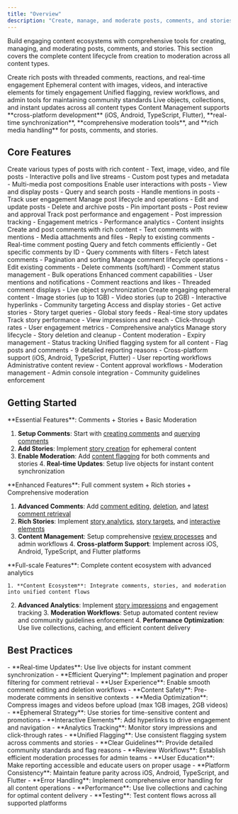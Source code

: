 ```yaml
---
title: "Overview"
description: "Create, manage, and moderate posts, comments, and stories with comprehensive tools for rich content experiences and community engagement"
---
```


Build engaging content ecosystems with comprehensive tools for creating, managing, and moderating posts, comments, and stories. This section covers the complete content lifecycle from creation to moderation across all content types.

<CardGroup cols={4}>
  <Card title="Posts & Comments" icon="pen-to-square">
    Create rich posts with threaded comments, reactions, and real-time engagement
  </Card>
  <Card title="Stories" icon="image">
    Ephemeral content with images, videos, and interactive elements for timely engagement
  </Card>
  <Card title="Content Moderation" icon="shield">
    Unified flagging, review workflows, and admin tools for maintaining community standards
  </Card>
  <Card title="Real-time Features" icon="bolt">
    Live objects, collections, and instant updates across all content types
  </Card>
</CardGroup>

<Info>
Content Management supports **cross-platform development** (iOS, Android, TypeScript, Flutter), **real-time synchronization**, **comprehensive moderation tools**, and **rich media handling** for posts, comments, and stories.
</Info>

## Core Features

<Tabs>
  <Tab title="Posts">
    <CardGroup cols={2}>
  <Card title="Post Creation" icon="plus" href="./posts/creation/text-post">
        Create various types of posts with rich content
        - Text, image, video, and file posts
        - Interactive polls and live streams
        - Custom post types and metadata
        - Multi-media post compositions
      </Card>
  <Card title="Post Retrieval" icon="eye" href="./posts/retrieval/get-post">
        Enable user interactions with posts
        - View and display posts
        - Query and search posts
        - Handle mentions in posts
        - Track user engagement
      </Card>
  <Card title="Post Actions" icon="gears" href="./posts/moderation/edit-post">
        Manage post lifecycle and operations
        - Edit and update posts
        - Delete and archive posts
        - Pin important posts
        - Post review and approval
      </Card>
  <Card title="Post Analytics" icon="chart-line" href="./posts/analytics/post-impressions">
        Track post performance and engagement
        - Post impression tracking
        - Engagement metrics
        - Performance analytics
        - Content insights
      </Card>
    </CardGroup>
  </Tab>
  
  <Tab title="Comments">
    <CardGroup cols={2}>
  <Card title="Comment Creation" icon="plus" href="./comments/creation/create-comment">
        Create and post comments with rich content
        - Text comments with mentions
        - Media attachments and files
        - Reply to existing comments
        - Real-time comment posting
      </Card>
  <Card title="Comment Retrieval" icon="eye" href="./comments/retrieval/query-comments">
        Query and fetch comments efficiently
        - Get specific comments by ID
        - Query comments with filters
        - Fetch latest comments
        - Pagination and sorting
      </Card>
  <Card title="Comment Actions" icon="gears" href="./comments/actions/edit-comment">
        Manage comment lifecycle operations
        - Edit existing comments
        - Delete comments (soft/hard)
        - Comment status management
        - Bulk operations
      </Card>
  <Card title="Advanced Features" icon="sparkles" href="./comments/overview">
        Enhanced comment capabilities
        - User mentions and notifications
        - Comment reactions and likes
        - Threaded comment displays
        - Live object synchronization
      </Card>
    </CardGroup>
  </Tab>
  
  <Tab title="Stories">
    <CardGroup cols={2}>
  <Card title="Story Creation" icon="camera" href="./stories/creation/create-story">
        Create engaging ephemeral content
        - Image stories (up to 1GB)
        - Video stories (up to 2GB)
        - Interactive hyperlinks
        - Community targeting
      </Card>
  <Card title="Story Retrieval" icon="eye" href="./stories/retrieval/get-stories">
        Access and display stories
        - Get active stories
        - Story target queries
        - Global story feeds
        - Real-time story updates
      </Card>
  <Card title="Story Analytics" icon="chart-line" href="./stories/analytics/story-impressions">
        Track story performance
        - View impressions and reach
        - Click-through rates
        - User engagement metrics
        - Comprehensive analytics
      </Card>
  <Card title="Story Management" icon="gears" href="./stories/actions/delete-story">
        Manage story lifecycle
        - Story deletion and cleanup
        - Content moderation
        - Expiry management
        - Status tracking
      </Card>
    </CardGroup>
  </Tab>
  
  <Tab title="Moderation">
    <CardGroup cols={2}>
  <Card title="Content Flagging" icon="flag" href="./moderation/content-flagging">
        Unified flagging system for all content
        - Flag posts and comments
        - 9 detailed reporting reasons
        - Cross-platform support (iOS, Android, TypeScript, Flutter)
        - User reporting workflows
      </Card>
  <Card title="Post Review Process" icon="gavel" href="./posts/moderation/post-review">
        Administrative content review
        - Content approval workflows
        - Moderation management
        - Admin console integration
        - Community guidelines enforcement
      </Card>
    </CardGroup>
  </Tab>
</Tabs>

## Getting Started

<AccordionGroup>
  <Accordion title="Basic Content App">
    **Essential Features**: Comments + Stories + Basic Moderation
    
  1. **Setup Comments**: Start with [creating comments](./comments/creation/create-comment) and [querying comments](./comments/retrieval/query-comments)
  2. **Add Stories**: Implement [story creation](./stories/creation/create-story) for ephemeral content
  3. **Enable Moderation**: Add [content flagging](./moderation/content-flagging) for both comments and stories
    4. **Real-time Updates**: Setup live objects for instant content synchronization
  </Accordion>
  
  <Accordion title="Advanced Content Platform">
    **Enhanced Features**: Full comment system + Rich stories + Comprehensive moderation
    
  1. **Advanced Comments**: Add [comment editing](./comments/actions/edit-comment), [deletion](./comments/actions/delete-comment), and [latest comment retrieval](./comments/retrieval/get-latest-comment)
  2. **Rich Stories**: Implement [story analytics](./stories/analytics/story-impressions), [story targets](./stories/retrieval/get-story-targets), and [interactive elements](./stories/overview)
  3. **Content Management**: Setup comprehensive [review processes](./moderation/review-process) and admin workflows
    4. **Cross-platform Support**: Implement across iOS, Android, TypeScript, and Flutter platforms
  </Accordion>
  
  <Accordion title="Enterprise Content System">
    **Full-scale Features**: Complete content ecosystem with advanced analytics
    
    1. **Content Ecosystem**: Integrate comments, stories, and moderation into unified content flows
  2. **Advanced Analytics**: Implement [story impressions](./stories/analytics/story-impressions) and engagement tracking
    3. **Moderation Workflows**: Setup automated content review and community guidelines enforcement
    4. **Performance Optimization**: Use live collections, caching, and efficient content delivery
  </Accordion>
</AccordionGroup>

## Best Practices

<AccordionGroup>
  <Accordion title="Comment Management">
    - **Real-time Updates**: Use live objects for instant comment synchronization
    - **Efficient Querying**: Implement pagination and proper filtering for comment retrieval
    - **User Experience**: Enable smooth comment editing and deletion workflows
    - **Content Safety**: Pre-moderate comments in sensitive contexts
  </Accordion>
  
  <Accordion title="Story Content">
    - **Media Optimization**: Compress images and videos before upload (max 1GB images, 2GB videos)
    - **Ephemeral Strategy**: Use stories for time-sensitive content and promotions
    - **Interactive Elements**: Add hyperlinks to drive engagement and navigation
    - **Analytics Tracking**: Monitor story impressions and click-through rates
  </Accordion>
  
  <Accordion title="Content Moderation">
    - **Unified Flagging**: Use consistent flagging system across comments and stories
    - **Clear Guidelines**: Provide detailed community standards and flag reasons
    - **Review Workflows**: Establish efficient moderation processes for admin teams
    - **User Education**: Make reporting accessible and educate users on proper usage
  </Accordion>
  
  <Accordion title="Cross-Platform Development">
    - **Platform Consistency**: Maintain feature parity across iOS, Android, TypeScript, and Flutter
    - **Error Handling**: Implement comprehensive error handling for all content operations
    - **Performance**: Use live collections and caching for optimal content delivery
    - **Testing**: Test content flows across all supported platforms
  </Accordion>
</AccordionGroup>

